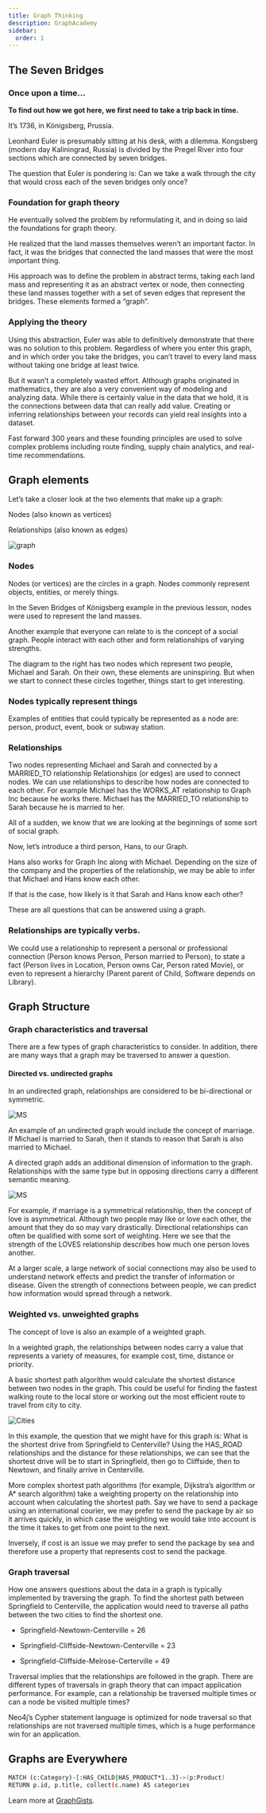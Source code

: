 ---
title: Graph Thinking
description: GraphAcademy
sidebar:
  order: 1
---

## The Seven Bridges

### Once upon a time…​

**To find out how we got here, we first need to take a trip back in time.**

It’s 1736, in Königsberg, Prussia.

Leonhard Euler is presumably sitting at his desk, with a dilemma. Kongsberg (modern day Kaliningrad, Russia) is divided by the Pregel River into four sections which are connected by seven bridges.

The question that Euler is pondering is: Can we take a walk through the city that would cross each of the seven bridges only once?

### Foundation for graph theory

He eventually solved the problem by reformulating it, and in doing so laid the foundations for graph theory.

He realized that the land masses themselves weren’t an important factor. In fact, it was the bridges that connected the land masses that were the most important thing.

His approach was to define the problem in abstract terms, taking each land mass and representing it as an abstract vertex or node, then connecting these land masses together with a set of seven edges that represent the bridges. These elements formed a “graph”.

### Applying the theory

Using this abstraction, Euler was able to definitively demonstrate that there was no solution to this problem. Regardless of where you enter this graph, and in which order you take the bridges, you can’t travel to every land mass without taking one bridge at least twice.

But it wasn’t a completely wasted effort. Although graphs originated in mathematics, they are also a very convenient way of modeling and analyzing data. While there is certainly value in the data that we hold, it is the connections between data that can really add value. Creating or inferring relationships between your records can yield real insights into a dataset.

Fast forward 300 years and these founding principles are used to solve complex problems including route finding, supply chain analytics, and real-time recommendations.

## Graph elements

Let’s take a closer look at the two elements that make up a graph:

Nodes (also known as vertices)

Relationships (also known as edges)

![graph](/img/neo4j/graph.png)

### Nodes

Nodes (or vertices) are the circles in a graph. Nodes commonly represent objects, entities, or merely things.

In the Seven Bridges of Königsberg example in the previous lesson, nodes were used to represent the land masses.

Another example that everyone can relate to is the concept of a social graph. People interact with each other and form relationships of varying strengths.

The diagram to the right has two nodes which represent two people, Michael and Sarah. On their own, these elements are uninspiring. But when we start to connect these circles together, things start to get interesting.

### Nodes typically represent things

Examples of entities that could typically be represented as a node are: person, product, event, book or subway station.

### Relationships

Two nodes representing Michael and Sarah and connected by a MARRIED_TO relationship
Relationships (or edges) are used to connect nodes. We can use relationships to describe how nodes are connected to each other. For example Michael has the WORKS_AT relationship to Graph Inc because he works there. Michael has the MARRIED_TO relationship to Sarah because he is married to her.

All of a sudden, we know that we are looking at the beginnings of some sort of social graph.

Now, let’s introduce a third person, Hans, to our Graph.

Hans also works for Graph Inc along with Michael. Depending on the size of the company and the properties of the relationship, we may be able to infer that Michael and Hans know each other.

If that is the case, how likely is it that Sarah and Hans know each other?

These are all questions that can be answered using a graph.

### Relationships are typically verbs.

We could use a relationship to represent a personal or professional connection (Person knows Person, Person married to Person), to state a fact (Person lives in Location, Person owns Car, Person rated Movie), or even to represent a hierarchy (Parent parent of Child, Software depends on Library).

## Graph Structure

### Graph characteristics and traversal

There are a few types of graph characteristics to consider. In addition, there are many ways that a graph may be traversed to answer a question.

#### Directed vs. undirected graphs

In an undirected graph, relationships are considered to be bi-directional or symmetric.

![MS](/img/neo4j/ms.png)

An example of an undirected graph would include the concept of marriage. If Michael is married to Sarah, then it stands to reason that Sarah is also married to Michael.

A directed graph adds an additional dimension of information to the graph. Relationships with the same type but in opposing directions carry a different semantic meaning.

![MS](/img/neo4j/ms-love.png)

For example, if marriage is a symmetrical relationship, then the concept of love is asymmetrical. Although two people may like or love each other, the amount that they do so may vary drastically. Directional relationships can often be qualified with some sort of weighting. Here we see that the strength of the LOVES relationship describes how much one person loves another.

At a larger scale, a large network of social connections may also be used to understand network effects and predict the transfer of information or disease. Given the strength of connections between people, we can predict how information would spread through a network.

### Weighted vs. unweighted graphs

The concept of love is also an example of a weighted graph.

In a weighted graph, the relationships between nodes carry a value that represents a variety of measures, for example cost, time, distance or priority.

A basic shortest path algorithm would calculate the shortest distance between two nodes in the graph. This could be useful for finding the fastest walking route to the local store or working out the most efficient route to travel from city to city.

![Cities](/img/neo4j/cities.png)

In this example, the question that we might have for this graph is: What is the shortest drive from Springfield to Centerville? Using the HAS_ROAD relationships and the distance for these relationships, we can see that the shortest drive will be to start in Springfield, then go to Cliffside, then to Newtown, and finally arrive in Centerville.

More complex shortest path algorithms (for example, Dijkstra’s algorithm or A* search algorithm) take a weighting property on the relationship into account when calculating the shortest path. Say we have to send a package using an international courier, we may prefer to send the package by air so it arrives quickly, in which case the weighting we would take into account is the time it takes to get from one point to the next.

Inversely, if cost is an issue we may prefer to send the package by sea and therefore use a property that represents cost to send the package.

### Graph traversal

How one answers questions about the data in a graph is typically implemented by traversing the graph. To find the shortest path between Springfield to Centerville, the application would need to traverse all paths between the two cities to find the shortest one.

- Springfield-Newtown-Centerville = 26

- Springfield-Cliffside-Newtown-Centerville = 23

- Springfield-Cliffside-Melrose-Certerville = 49

Traversal implies that the relationships are followed in the graph. There are different types of traversals in graph theory that can impact application performance. For example, can a relationship be traversed multiple times or can a node be visited multiple times?

Neo4j’s Cypher statement language is optimized for node traversal so that relationships are not traversed multiple times, which is a huge performance win for an application.

## Graphs are Everywhere

```sh
MATCH (c:Category)-[:HAS_CHILD|HAS_PRODUCT*1..3]->(p:Product)
RETURN p.id, p.title, collect(c.name) AS categories
```

Learn more at [GraphGists](https://neo4j.com/graphgists/).